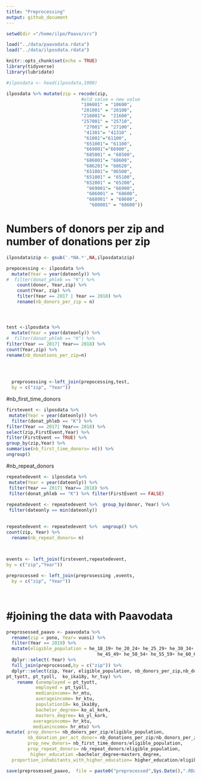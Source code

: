 ```yaml
---
title: "Preprocessing"
output: github_document
---
```

```r
setwd(dir ="/home/ilpo/Paavo/src")
```

```r
load("../data/paavodata.rdata")
load("../data/ilposdata.rdata")
```



```r
knitr::opts_chunk$set(echo = TRUE)
library(tidyverse)
library(lubridate)

#ilposdata <- head(ilposdata,1000)

```



```r
ilposdata %>% mutate(zip = recode(zip,
                            #old value = new value
                            "106001" = "10600",
                            "201001" = "20100",
                            "216001"=  "21600",
                            "257001" = "25710", 
                             "27001" = "27100",
                             "41301"= "41310" ,
                             "61001"="61100",
                             "651001"= "61100",
                             "669001"="66900",
                             "685001" = "68500",
                             "686001"= "68600",
                             "686201"= "68620",
                             "651001"= "06500",
                             "651001" = "65100",
                             "652001" = "65200",
                              "669001"= "66900",
                              "686001" = "68600",
                              "688001" = "68600", 
                               "688001" = "68600")) 
```


# Numbers of donors per zip and number of donations per zip
```r

ilposdata$zip <- gsub('.*NA.*',NA,ilposdata$zip)

prepocessing <- ilposdata %>% 
  mutate(Year = year(dateonly)) %>% 
#  filter(donat_phleb == "K") %>% 
    count(donor, Year,zip) %>% 
    count(Year, zip) %>% 
    filter(Year == 2017 | Year == 2018) %>%
    rename(nb_donors_per_zip = n) 



```

# 
```r
test <-ilposdata %>% 
  mutate(Year = year(dateonly)) %>%  
#  filter(donat_phleb == "K") %>% 
filter(Year == 2017| Year== 2018) %>% 
count(Year,zip) %>% 
rename(nb_donations_per_zip=n) 


  
```


```r

  preprosessing <-left_join(prepocessing,test,
  by = c("zip", "Year"))
```


#nb_first_time_donors

```r
firstevent <- ilposdata %>% 
 mutate(Year = year(dateonly)) %>%  
  filter(donat_phleb == "K") %>% 
filter(Year == 2017| Year== 2018) %>% 
select(zip,FirstEvent,Year) %>% 
filter(FirstEvent == TRUE) %>% 
group_by(zip,Year) %>% 
summarise(nb_first_time_donors= n()) %>% 
ungroup()
```

 #nb_repeat_donors
```r

repeatedevent <- ilposdata %>%
 mutate(Year = year(dateonly)) %>%
 filter(Year == 2017| Year== 2018) %>% 
 filter(donat_phleb == "K") %>% filter(FirstEvent == FALSE)
 
repeatedevent <- repeatedevent %>%  group_by(donor, Year) %>% 
 filter(dateonly == min(dateonly))  
 

repeatedevent <- repeatedevent %>%  ungroup() %>%
count(zip, Year) %>%  
  rename(nb_repeat_donors= n)
  

```



```r

```



```r

events <- left_join(firstevent,repeatedevent,
by = c("zip","Year"))


```

```r

preprocessed <- left_join(preprosessing ,events,
  by = c("zip", "Year"))

  

```


# #joining the data with Paavodata

```r
preprosessed_paavo <- paavodata %>% 
  rename(zip = pono, Year= vuosi) %>%   
  filter(Year == 2019) %>% 
  mutate(eligible_population = he_18_19+ he_20_24+ he_25_29+ he_30_34+ he_40_44+
                                  he_45_49+ he_50_54+ he_55_59+ he_60_64+ he_65_69,) %>% 
  dplyr::select(-Year) %>% 
  full_join(preprocessed,by = c("zip")) %>% 
  dplyr::select(zip, Year, eligible_population, nb_donors_per_zip,nb_donations_per_zip, nb_first_time_donors, nb_repeat_donors, hr_mtu, hr_ktu,nimi, ko_al_kork, ko_yl_kork,
pt_tyott, pt_tyoll,  ko_ika18y, hr_tuy) %>% 
    rename (unemployed = pt_tyott,
           employed = pt_tyoll,
           medianincome= hr_mtu,
           averageincome= hr_ktu,
           population18= ko_ika18y,
           bachelor_degree= ko_al_kork,
           masters_degree= ko_yl_kork,
          averageincome= hr_ktu,
          medianincome= hr_mtu) %>% 
mutate( prop_donors= nb_donors_per_zip/eligible_population,
        nb_donation_per_act_donor= nb_donations_per_zip/nb_donors_per_zip,
        prop_new_donors= nb_first_time_donors/eligible_population,
        prop_repeat_donors= nb_repeat_donors/eligible_population,
         higher_education =bachelor_degree+masters_degree, 
  proportion_inhabitants_with_higher_education= higher_education/eligible_population)


```




```r

save(preprosessed_paavo,  file = paste0("preprocessed",Sys.Date(),".RData")) 
```



